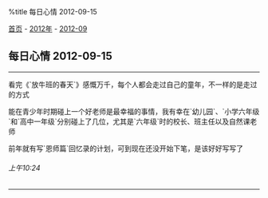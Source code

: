 %title 每日心情 2012-09-15

[[../../../index|首页]] - [[../index|2012年]] - [[index|2012-09]]
==每日心情 2012-09-15==
----
看完《`放牛班的春天`》感慨万千，每个人都会走过自己的童年，不一样的是走过的方式

能在青少年时期碰上一个好老师是最幸福的事情，我有幸在`幼儿园`、`小学六年级`和`高中一年级`分别碰上了几位，尤其是`六年级`时的校长、班主任以及自然课老师

前年就有写`恩师篇`回忆录的计划，可到现在还没开始下笔，是该好好写写了
======上午10:24======
----
